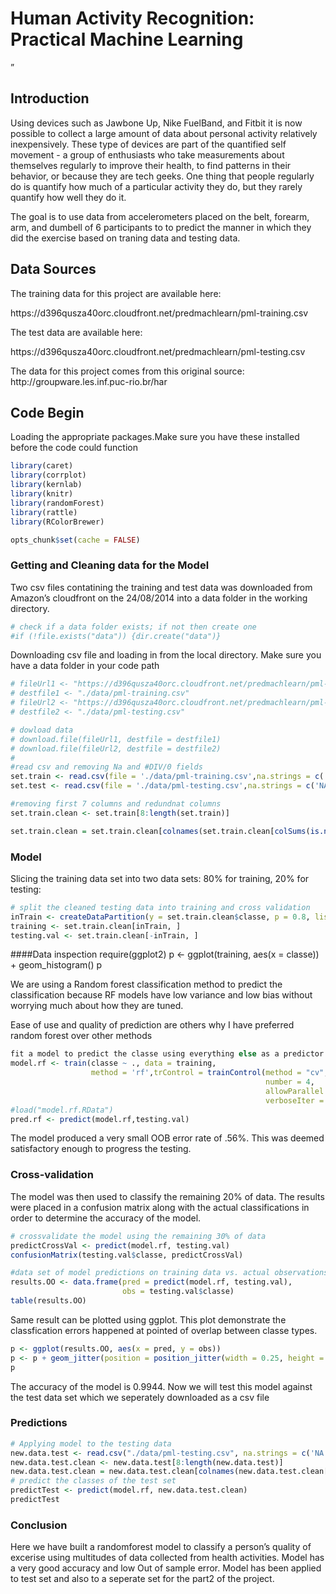 # Human Activity Recognition: Practical Machine Learning
"


## Introduction
Using devices such as Jawbone Up, Nike FuelBand, and Fitbit it is now possible to collect a large amount of data about personal activity relatively inexpensively. These type of devices are part of the quantified self movement - a group of enthusiasts who take measurements about themselves regularly to improve their health, to find patterns in their behavior, or because they are tech geeks. One thing that people regularly do is quantify how much of a particular activity they do, but they rarely quantify how well they do it. 

The goal is to use data from accelerometers placed on the belt, forearm, arm, and dumbell of 6 participants to  to predict the manner in which they did the exercise based on traning data and testing data.

## Data Sources

The training data for this project are available here: 

https://d396qusza40orc.cloudfront.net/predmachlearn/pml-training.csv

The test data are available here: 

https://d396qusza40orc.cloudfront.net/predmachlearn/pml-testing.csv

The data for this project comes from this original source: http://groupware.les.inf.puc-rio.br/har

## Code Begin
Loading the appropriate packages.Make sure you have these installed before the code could function
```r
library(caret)
library(corrplot)
library(kernlab)
library(knitr)
library(randomForest)
library(rattle)
library(RColorBrewer)
```
```r
opts_chunk$set(cache = FALSE)
```

### Getting and Cleaning data for the Model
Two csv files contatining the training and test data was downloaded from Amazon's cloudfront on the 24/08/2014 into a data folder in the working directory. 

```r
# check if a data folder exists; if not then create one
#if (!file.exists("data")) {dir.create("data")}

```

Downloading csv file and loading in from the local directory.
Make sure you have a data folder in your code path

```r
# fileUrl1 <- "https://d396qusza40orc.cloudfront.net/predmachlearn/pml-training.csv"
# destfile1 <- "./data/pml-training.csv"
# fileUrl2 <- "https://d396qusza40orc.cloudfront.net/predmachlearn/pml-testing.csv"
# destfile2 <- "./data/pml-testing.csv"

# dowload data
# download.file(fileUrl1, destfile = destfile1)
# download.file(fileUrl2, destfile = destfile2)
# 
#read csv and removing Na and #DIV/0 fields
set.train <- read.csv(file = './data/pml-training.csv',na.strings = c('NA','#DIV/0!',''))
set.test <- read.csv(file = './data/pml-testing.csv',na.strings = c('NA','#DIV/0!',''))

#removing first 7 columns and redundnat columns
set.train.clean <- set.train[8:length(set.train)]

set.train.clean = set.train.clean[colnames(set.train.clean[colSums(is.na(set.train.clean)) == 0])]
```


### Model 
Slicing the training data set into two data sets: 80% for training, 20% for testing:
```r
# split the cleaned testing data into training and cross validation
inTrain <- createDataPartition(y = set.train.clean$classe, p = 0.8, list = FALSE)
training <- set.train.clean[inTrain, ]
testing.val <- set.train.clean[-inTrain, ]
```



####Data inspection
require(ggplot2)
p <- ggplot(training, aes(x = classe)) + geom_histogram()
p


We are using a Random forest classification method to predict the classification because RF models have low variance and low bias without worrying much about 
how they are tuned. 

Ease of use and quality of prediction are others why I have preferred random forest over other methods 

```r
fit a model to predict the classe using everything else as a predictor
model.rf <- train(classe ~ ., data = training, 
                  method = 'rf',trControl = trainControl(method = "cv", 
                                                         number = 4, 
                                                         allowParallel = TRUE, 
                                                         verboseIter = TRUE))
#load("model.rf.RData")
pred.rf <- predict(model.rf,testing.val)
```

The model produced a very small OOB error rate of .56%. This was deemed satisfactory enough to progress the testing.

### Cross-validation
The model was then used to classify the remaining 20% of data. The results were placed in a confusion matrix along with the actual classifications in order to determine the accuracy of the model.

```r
# crossvalidate the model using the remaining 30% of data
predictCrossVal <- predict(model.rf, testing.val)
confusionMatrix(testing.val$classe, predictCrossVal)
```

```r
#data set of model predictions on training data vs. actual observations
results.OO <- data.frame(pred = predict(model.rf, testing.val),
                         obs = testing.val$classe)
table(results.OO)
```

Same result can be plotted using ggplot. This plot demonstrate the classfication errors happened at pointed of overlap between classe types.

```r
p <- ggplot(results.OO, aes(x = pred, y = obs))
p <- p + geom_jitter(position = position_jitter(width = 0.25, height = 0.25))
p
```

The accuracy of the model is 0.9944. Now we will test this model against the test data set which we seperately downloaded as a csv file

### Predictions

```r
# Applying model to the testing data
new.data.test <- read.csv("./data/pml-testing.csv", na.strings = c('NA','#DIV/0!',''))
new.data.test.clean <- new.data.test[8:length(new.data.test)]
new.data.test.clean = new.data.test.clean[colnames(new.data.test.clean[colSums(is.na(new.data.test.clean)) == 0])]
# predict the classes of the test set
predictTest <- predict(model.rf, new.data.test.clean)
predictTest
```

### Conclusion
Here we have built a randomforest model to classify a person's quality of excerise using multitudes of data collected from health activities. Model has a very good accuracy and low Out of sample error. Model has been applied to test set and also to a seperate set  for the part2 of the project.
